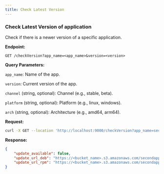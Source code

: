 ```yaml
---
title: Check Latest Version
---
```


### Check Latest Version of application

Check if there is a newer version of a specific application.

**Endpoint:**

`GET /checkVersion?app_name=<app_name>&version=<version>`

**Query Parameters:**

`app_name`: Name of the app.

`version`: Current version of the app.

`channel` (string, optional): Channel (e.g., stable, beta).

`platform` (string, optional): Platform (e.g., linux, windows).

`arch` (string, optional): Architecture (e.g., amd64, arm64).

**Request:**

```bash
curl -X GET --location 'http://localhost:9000/checkVersion?app_name=secondapp&version=0.0.1&channel=stable&platform=linux&arch=amd64'
```

**Response:**

```json
{
    "update_available": false,
    "update_url_deb": "https://<bucket_name>.s3.amazonaws.com/secondapp/stable/linux/amd64/secondapp-0.0.1.deb",
    "update_url_rpm": "https://<bucket_name>.s3.amazonaws.com/secondapp/stable/linux/amd64/secondapp-0.0.1.rpm"
}
```